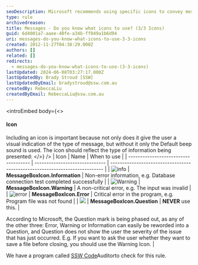 ```yaml
---
seoDescription: Microsoft recommends using specific icons to convey message severity and importance, including Information, Warning, and Error symbols.
type: rule
archivedreason:
title: Messages - Do you know what icons to use? (3/3 Icons)
guid: 6d4001a7-aaee-40fe-a34b-ff049a1b6d94
uri: messages-do-you-know-what-icons-to-use-3-3-icons
created: 2012-11-27T04:38:29.000Z
authors: []
related: []
redirects:
  - messages-do-you-know-what-icons-to-use-(3-3-icons)
lastUpdated: 2024-06-08T03:27:17.000Z
lastUpdatedBy: Brady Stroud [SSW]
lastUpdatedByEmail: bradystroud@ssw.com.au
createdBy: RebeccaLiu
createdByEmail: RebeccaLiu@ssw.com.au
---
```


<introEmbed
  body={<>
#### Icon

Including an icon is important because not only does it give the user a visual indication of the type of message, but without it only the Default beep sound is used. The icon should reflect the type of information being presented:
  </>}
/>
| Icon                                 | Name                           | When to use                                                                 |
| ------------------------------------ | ------------------------------ | --------------------------------------------------------------------------- |
| ![info](/uploads/rules/messages-do-you-know-what-icons-to-use-3-3-icons/../../assets/Info.gif)       | **MessageBoxIcon.Information** | Non-error information, e.g. Database connection test completed successfully |
| ![Warning](/uploads/rules/messages-do-you-know-what-icons-to-use-3-3-icons/../../assets/Warning.gif) | **MessageBoxIcon.Warning**     | A non-critical error, e.g. The input was invalid                            |
| ![error](/uploads/rules/messages-do-you-know-what-icons-to-use-3-3-icons/../../assets/Error.gif)     | **MessageBoxIcon.Error**       | Critical error in the program, e.g. Program file was not found              |
| ![](/uploads/rules/messages-do-you-know-what-icons-to-use-3-3-icons/../../assets/Question.gif)       | **MessageBoxIcon.Question**    | **NEVER** use this.                                                         |

According to Microsoft, the Question mark is being phased out, as any of the other three: Error, Warning or Information can easily be reworded into a Question, and Question does not show the user the severity of the issue that has just occurred.
E.g. If you want to ask the user whether they want to save a file before closing, you should use the Warning Icon. |

We have a program called [SSW Code](http://www.ssw.com.au/ssw/CodeAuditor/Rules.aspx#TitleVB)Auditorto check for this rule.
